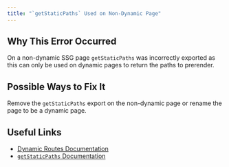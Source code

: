 ```yaml
---
title: "`getStaticPaths` Used on Non-Dynamic Page"
---
```


## Why This Error Occurred

On a non-dynamic SSG page `getStaticPaths` was incorrectly exported as this can only be used on dynamic pages to return the paths to prerender.

## Possible Ways to Fix It

Remove the `getStaticPaths` export on the non-dynamic page or rename the page to be a dynamic page.

## Useful Links

- [Dynamic Routes Documentation](/docs/pages/building-your-application/routing/dynamic-routes)
- [`getStaticPaths` Documentation](/docs/pages/building-your-application/routing/dynamic-routes)

